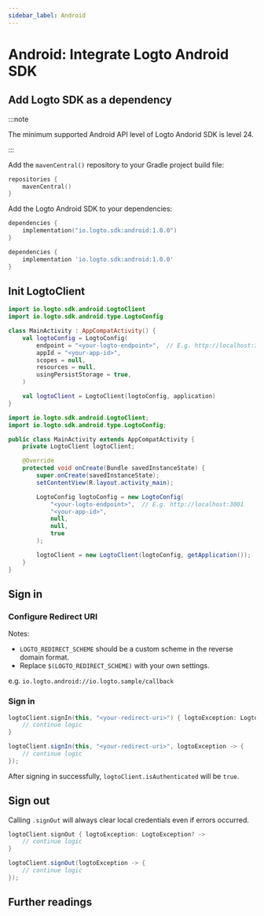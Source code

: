 ```yaml
---
sidebar_label: Android
---
```



# Android: Integrate Logto Android SDK

<AppNote type="Native App" />

## Add Logto SDK as a dependency

:::note

<p>The minimum supported Android API level of Logto Andorid SDK is level 24.</p>

:::

Add the `mavenCentral()` repository to your Gradle project build file:

```kotlin
repositories {
    mavenCentral()
}
```

Add the Logto Android SDK to your dependencies:

<Tabs>

<TabItem value="kotlin" label="Kotlin">

```kotlin
dependencies {
    implementation("io.logto.sdk:android:1.0.0")
}
```

</TabItem>

<TabItem value="groovy" label="Groovy">

```groovy
dependencies {
    implementation 'io.logto.sdk:android:1.0.0'
}
```

</TabItem>

</Tabs>

## Init LogtoClient

<Tabs>

<TabItem value="kotlin" label="Kotlin">

```kotlin
import io.logto.sdk.android.LogtoClient
import io.logto.sdk.android.type.LogtoConfig

class MainActivity : AppCompatActivity() {
    val logtoConfig = LogtoConfig(
        endpoint = "<your-logto-endpoint>",  // E.g. http://localhost:3001
        appId = "<your-app-id>",
        scopes = null,
        resources = null,
        usingPersistStorage = true,
    )

    val logtoClient = LogtoClient(logtoConfig, application)
}
```

</TabItem>

<TabItem value="java" label="Java">

```java
import io.logto.sdk.android.LogtoClient;
import io.logto.sdk.android.type.LogtoConfig;

public class MainActivity extends AppCompatActivity {
    private LogtoClient logtoClient;

    @Override
    protected void onCreate(Bundle savedInstanceState) {
        super.onCreate(savedInstanceState);
        setContentView(R.layout.activity_main);

        LogtoConfig logtoConfig = new LogtoConfig(
            "<your-logto-endpoint>",  // E.g. http://localhost:3001
            "<your-app-id>",
            null,
            null,
            true
        );

        logtoClient = new LogtoClient(logtoConfig, getApplication());
    }
}
```

</TabItem>

</Tabs>

## Sign in

### Configure Redirect URI

<ConfigureRedirectUri
  figureSrc={redirectUriFigure}
  redirectUri="$(LOGTO_REDIRECT_SCHEME)://$(YOUR_APP_PACKAGE)/callback"
/>

Notes:

- `LOGTO_REDIRECT_SCHEME` should be a custom scheme in the reverse domain format.
- Replace `$(LOGTO_REDIRECT_SCHEME)` with your own settings.

e.g. `io.logto.android://io.logto.sample/callback`

### Sign in

<SignInNote calling=".signIn(context, redirectUri, completion)" />

<Tabs>

<TabItem value="kotlin" label="Kotlin">

```kotlin
logtoClient.signIn(this, "<your-redirect-uri>") { logtoException: LogtoException? ->
    // continue logic
}
```

</TabItem>

<TabItem value="java" label="Java">

```java
logtoClient.signIn(this, "<your-redirect-uri>", logtoException -> {
    // continue logic
});
```

</TabItem>

</Tabs>

After signing in successfully, `logtoClient.isAuthenticated` will be `true`.

## Sign out

Calling `.signOut` will always clear local credentials even if errors occurred.

<Tabs>

<TabItem value="kotlin" label="Kotlin">

```kotlin
logtoClient.signOut { logtoException: LogtoException? ->
    // continue logic
}
```

</TabItem>

<TabItem value="java" label="Java">

```java
logtoClient.signOut(logtoException -> {
    // continue logic
});
```

</TabItem>

</Tabs>

## Further readings

<FurtherReadings />
